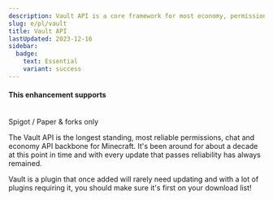 ```yaml
---
description: Vault API is a core framework for most economy, permission and chat plugins and has become a key dependency for many plugins.
slug: e/pl/vault
title: Vault API
lastUpdated: 2023-12-16
sidebar:
  badge:
    text: Essential
    variant: success
---
```



#### This enhancement supports

<br/>
<MainStatusPill warning>Spigot / Paper & forks only</MainStatusPill>
<br/>

The Vault API is the longest standing, most reliable permissions, chat and economy API backbone for Minecraft. It's been around for about a decade at this point in time and with every update that passes reliability has always remained.

Vault is a plugin that once added will rarely need updating and with a lot of plugins requiring it, you should make sure it's first on your download list!

<LinkCard
  title="Spigot"
  description="View Vault's official Spigot page for downloading the plugin."
  href="https://www.spigotmc.org/resources/vault.34315/"
/>
